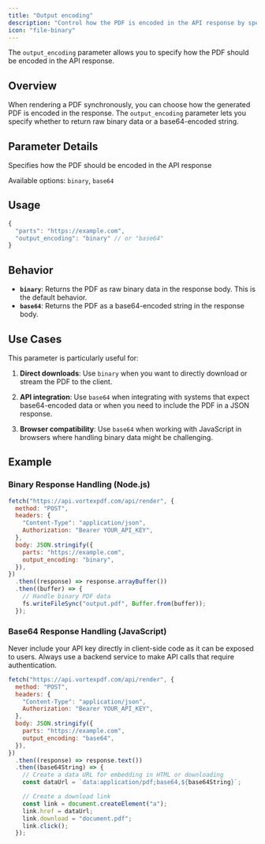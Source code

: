 ```yaml
---
title: "Output encoding"
description: "Control how the PDF is encoded in the API response by specifying binary or base64 format"
icon: "file-binary"
---
```


The `output_encoding` parameter allows you to specify how the PDF should be encoded in the API response.

## Overview

When rendering a PDF synchronously, you can choose how the generated PDF is encoded in the response. The `output_encoding` parameter lets you specify whether to return raw binary data or a base64-encoded string.

## Parameter Details

<ResponseField name="output_encoding" type="enum<string>" default="binary">
  Specifies how the PDF should be encoded in the API response
  
  Available options: `binary`, `base64`
</ResponseField>

## Usage

```javascript
{
  "parts": "https://example.com",
  "output_encoding": "binary" // or "base64"
}
```

## Behavior

- **`binary`**: Returns the PDF as raw binary data in the response body. This is the default behavior.
- **`base64`**: Returns the PDF as a base64-encoded string in the response body.

## Use Cases

This parameter is particularly useful for:

1. **Direct downloads**: Use `binary` when you want to directly download or stream the PDF to the client.

2. **API integration**: Use `base64` when integrating with systems that expect base64-encoded data or when you need to include the PDF in a JSON response.

3. **Browser compatibility**: Use `base64` when working with JavaScript in browsers where handling binary data might be challenging.

## Example

### Binary Response Handling (Node.js)

```javascript
fetch("https://api.vortexpdf.com/api/render", {
  method: "POST",
  headers: {
    "Content-Type": "application/json",
    Authorization: "Bearer YOUR_API_KEY",
  },
  body: JSON.stringify({
    parts: "https://example.com",
    output_encoding: "binary",
  }),
})
  .then((response) => response.arrayBuffer())
  .then((buffer) => {
    // Handle binary PDF data
    fs.writeFileSync("output.pdf", Buffer.from(buffer));
  });
```

### Base64 Response Handling (JavaScript)

<Warning>
  Never include your API key directly in client-side code as it can be exposed
  to users. Always use a backend service to make API calls that require
  authentication.
</Warning>

```javascript
fetch("https://api.vortexpdf.com/api/render", {
  method: "POST",
  headers: {
    "Content-Type": "application/json",
    Authorization: "Bearer YOUR_API_KEY",
  },
  body: JSON.stringify({
    parts: "https://example.com",
    output_encoding: "base64",
  }),
})
  .then((response) => response.text())
  .then((base64String) => {
    // Create a data URL for embedding in HTML or downloading
    const dataUrl = `data:application/pdf;base64,${base64String}`;

    // Create a download link
    const link = document.createElement("a");
    link.href = dataUrl;
    link.download = "document.pdf";
    link.click();
  });
```
